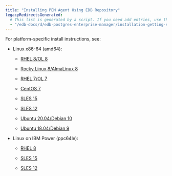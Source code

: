```yaml
---
title: "Installing PEM Agent Using EDB Repository"
legacyRedirectsGenerated:
  # This list is generated by a script. If you need add entries, use the `legacyRedirects` key.
  - "/edb-docs/d/edb-postgres-enterprise-manager/installation-getting-started/linux-installation-guide/8.0/installing_pem_server_on_linux.html"
---
```


For platform-specific install instructions, see:

- Linux x86-64 (amd64):
  - [RHEL 8/OL 8](01_pem_agent_rhel8_x86)

  - [Rocky Linux 8/AlmaLinux 8](01a_pem_agent_other_linux8_x86)
  - [RHEL 7/OL 7](02_pem_agent_rhel7_x86)
  - [CentOS 7](02a_pem_agent_centos7_x86)
  - [SLES 15](03_pem_agent_sles15_x86)
  - [SLES 12](04_pem_server_sles12_x86)
  - [Ubuntu 20.04/Debian 10](05_pem_agent_ubuntu20_deb10_x8)
  - [Ubuntu 18.04/Debian 9](06_pem_agent_ubuntu18_deb9_x86)

- Linux on IBM Power (ppc64le):
  - [RHEL 8](07_pem_agent_rhel8_ppcle)
  
  - [SLES 15](09_pem_agent_sles15_ppcle)
  - [SLES 12](10_pem_agent_sles12_ppcle)